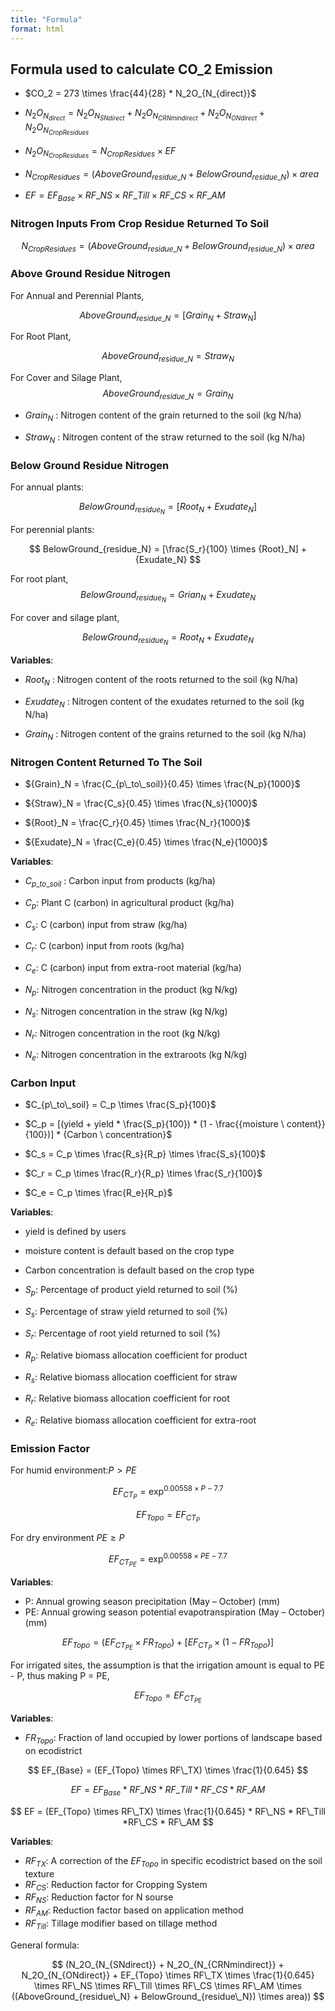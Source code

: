 ```yaml
---
title: "Formula"
format: html
---
```

## Formula used to calculate CO_2 Emission

- $CO_2 = 273 \times \frac{44}{28} * N_2O_{N_{direct}}$

- $N_2O_{N_{direct}} = N_2O_{N_{SNdirect}} + N_2O_{N_{CRNmindirect}} + N_2O_{N_{ONdirect}} + N_2O_{N_{CropResidues}}$

- $N_2O_{N_{CropResidues}} = N_{CropResidues} \times EF$

- $N_{CropResidues} = (AboveGround_{residue\_N} + BelowGround_{residue\_N}) \times {area}$

- $EF = EF_{Base} \times RF\_NS \times RF\_Till \times RF\_CS \times RF\_AM$

### Nitrogen Inputs From Crop Residue Returned To Soil

$$
N_{CropResidues} = (AboveGround_{residue\_N} + BelowGround_{residue\_N})\times area
$$

### Above Ground Residue Nitrogen

For Annual and Perennial Plants,

$$
AboveGround_{residue\_N} = [{Grain_N} + {Straw_N}]
$$

 For Root Plant,

$$
AboveGround_{residue\_N} = {Straw_N}
$$

For Cover and Silage Plant,
$$
AboveGround_{residue\_N} = {Grain_N}
$$

- $Grain_N$ : Nitrogen content of the grain returned to the soil (kg N/ha)

- $Straw_N$ : Nitrogen content of the straw returned to the soil (kg N/ha)

### Below Ground Residue Nitrogen

For annual plants:

$$
BelowGround_{{residue_N}} = [{Root_N} + {Exudate_N}]
$$

For perennial plants:

$$
BelowGround_{residue_N} = [\frac{S_r}{100} \times {Root}_N] + {Exudate_N}
$$

For root plant,
$$
BelowGround_{residue_N} = {Grian_N} + {Exudate_N}
$$

For cover and silage plant,

$$
BelowGround_{residue_N} = {Root_N} + {Exudate_N}
$$

**Variables**:

- $Root_N$ : Nitrogen content of the roots returned to the soil (kg N/ha)

- $Exudate_N$ : Nitrogen content of the exudates returned to the soil (kg N/ha)

- $Grain_N$ : Nitrogen content of the grains returned to the soil (kg N/ha)

### Nitrogen Content Returned To The Soil

- ${Grain}_N = \frac{C_{p\_to\_soil}}{0.45} \times \frac{N_p}{1000}$

- ${Straw}_N = \frac{C_s}{0.45} \times \frac{N_s}{1000}$

- ${Root}_N = \frac{C_r}{0.45} \times \frac{N_r}{1000}$

- ${Exudate}_N = \frac{C_e}{0.45} \times \frac{N_e}{1000}$

**Variables**:

- $C_{p\_to\_soil}$ : Carbon input from products (kg/ha) 

- $C_p$: Plant C (carbon) in agricultural product (kg/ha) 

- $C_s$: C (carbon) input from straw (kg/ha)

- $C_r$: C (carbon) input from roots (kg/ha)

- $C_e$: C (carbon) input from extra-root material (kg/ha)

- $N_p$: Nitrogen concentration in the product (kg N/kg)

- $N_s$: Nitrogen concentration in the straw (kg N/kg)

- $N_r$: Nitrogen concentration in the root (kg N/kg)

- $N_e$: Nitrogen concentration in the extraroots (kg N/kg)

### Carbon Input

- $C_{p\_to\_soil} = C_p \times \frac{S_p}{100}$

- $C_p = [(yield + yield * \frac{S_p}{100}) * (1 - \frac{{moisture \ content}}{100})] * {Carbon \ concentration}$

- $C_s = C_p \times \frac{R_s}{R_p} \times \frac{S_s}{100}$

- $C_r = C_p \times \frac{R_r}{R_p} \times \frac{S_r}{100}$

- $C_e = C_p \times \frac{R_e}{R_p}$

**Variables**:

- yield is defined by users

- moisture content is default based on the crop type

- Carbon concentration is default based on the crop type

- $S_p$: Percentage of product yield returned to soil (%)

- $S_s$: Percentage of straw yield returned to soil (%)

- $S_r$: Percentage of root yield returned to soil (%)

- $R_p$: Relative biomass allocation coefficient for product

- $R_s$: Relative biomass allocation coefficient for straw

- $R_r$: Relative biomass allocation coefficient for root

- $R_e$: Relative biomass allocation coefficient for extra-root


### Emission Factor 

For humid environment:$P > PE$

$$
EF_{{CT}_{P}} = \exp^{0.00558 \times P - 7.7}
$$

$$
EF_{Topo} = EF_{{CT}_{P}}
$$

For dry environment $PE \geq P$

$$
EF_{{CT}_{PE}}= \exp^{0.00558 \times PE - 7.7}
$$ 

**Variables**:

- P: Annual growing season precipitation (May – October) (mm)
- PE: Annual growing season potential evapotranspiration (May – October) (mm)

$$
EF_{Topo} = (EF_{{CT}_{PE}} \times FR_{Topo}) + [EF_{{CT}_{P}} \times (1 - FR_{Topo})]
$$

For irrigated sites, the assumption is that the irrigation amount is equal to PE - P, thus making P = PE, 

$$
EF_{Topo} = EF_{{CT}_{PE}} 
$$ 

**Variables**:

- $FR_{Topo}$: Fraction of land occupied by lower portions of landscape based on ecodistrict
 

$$
EF_{Base} = (EF_{Topo} \times RF\_TX) \times \frac{1}{0.645} 
$$

$$
EF = EF_{Base} * RF\_NS * RF\_Till *RF\_CS * RF\_AM
$$


$$
EF = (EF_{Topo} \times RF\_TX) \times \frac{1}{0.645} * RF\_NS * RF\_Till *RF\_CS * RF\_AM
$$

**Variables**:

- $RF_{TX}$: A correction of the $EF_{Topo}$ in specific ecodistrict based on the soil texture 
- $RF_{CS}$: Reduction factor for Cropping System
- $RF_{NS}$: Reduction factor for N sourse 
- $RF_{AM}$: Reduction factor based on application method
- $RF_{Till}$: Tillage modifier based on tillage method


General formula:

$$
(N_2O_{N_{SNdirect}} + N_2O_{N_{CRNmindirect}} + N_2O_{N_{ONdirect}} + EF_{Topo} \times RF\_TX \times \frac{1}{0.645} \times RF\_NS \times RF\_Till \times RF\_CS \times RF\_AM \times ((AboveGround_{residue\_N} + BelowGround_{residue\_N}) \times area))
$$ 